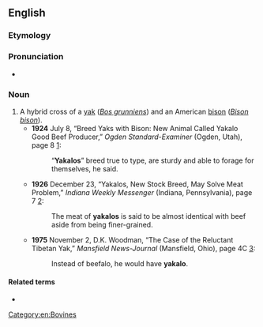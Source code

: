 ==English==

===Etymology===
{{blend|en|yak|buffalo}}

===Pronunciation===
* {{a|GA}} {{IPA|/ˈjækəloʊ/|lang=en}}

===Noun===
{{en-noun}}

# A hybrid cross of a [[yak]] (''[[Bos grunniens]]'') and an American [[bison]] (''[[Bison bison]]'').
#* '''1924''' July 8, “Breed Yaks with Bison: New Animal Called Yakalo Good Beef Producer,” ''Ogden Standard-Examiner'' (Ogden, Utah), page 8 [http://www.newspaperarchive.com/PdfViewer.aspx?img=49928449]:
#*: “'''Yakalos'''” breed true to type, are sturdy and able to forage for themselves, he said.
#* '''1926''' December 23, “Yakalos, New Stock Breed, May Solve Meat Problem,” ''Indiana Weekly Messenger'' (Indiana, Pennsylvania), page 7 [http://www.newspaperarchive.com/PdfViewer.aspx?img=11285180]:
#*: The meat of '''yakalos''' is said to be almost identical with beef aside from being finer-grained.
#* '''1975''' November 2, D.K. Woodman, “The Case of the Reluctant Tibetan Yak,” ''Mansfield News-Journal'' (Mansfield, Ohio), page 4C [http://www.newspaperarchive.com/PdfViewer.aspx?img=18299173]:
#*: Instead of beefalo, he would have '''yakalo'''.

====Related terms====
* {{l|en|beefalo}}

[[Category:en:Bovines]]
